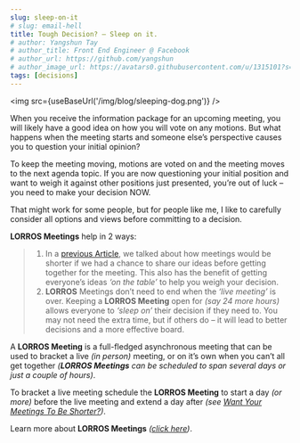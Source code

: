 ```yaml
---
slug: sleep-on-it
# slug: email-hell
title: Tough Decision? – Sleep on it.
# author: Yangshun Tay
# author_title: Front End Engineer @ Facebook
# author_url: https://github.com/yangshun
# author_image_url: https://avatars0.githubusercontent.com/u/1315101?s=400&v=4
tags: [decisions]
---
```



<img src={useBaseUrl('/img/blog/sleeping-dog.png')} />

When you receive the information package for an upcoming meeting, you will likely have a good idea on how you will vote on any motions. But what happens when the meeting starts and someone else’s perspective causes you to question your initial opinion?

<!--truncate-->

To keep the meeting moving, motions are voted on and the meeting moves to the next agenda topic. If you are now questioning your initial position and want to weigh it against other positions just presented, you’re out of luck – you need to make your decision NOW.

That might work for some people, but for people like me, I like to carefully consider all options and views before committing to a decision.

**LORROS Meetings** help in 2 ways:

> 1. In a [previous Article](/blog/shorter-meetings), we talked about how meetings would be shorter if we had a chance to share our ideas before getting together for the meeting. This also has the benefit of getting everyone’s ideas _‘on the table’_ to help you weigh your decision.
> 1. **LORROS** Meetings don’t need to end when the _‘live meeting’_ is over. Keeping a **LORROS Meeting** open for _(say 24 more hours)_ allows everyone to _‘sleep on’_ their decision if they need to. You may not need the extra time, but if others do – it will lead to better decisions and a more effective board.

A **LORROS Meeting** is a full-fledged asynchronous meeting that can be used to bracket a live _(in person)_ meeting, or on it’s own when you can’t all get together _(**LORROS Meetings** can be scheduled to span several days or just a couple of hours)_.

To bracket a live meeting schedule the **LORROS Meeting** to start a day _(or more)_ before the live meeting and extend a day after _(see [Want Your Meetings To Be Shorter?](/blog/shorter-meetings))_.

Learn more about **LORROS Meetings** _([click here](../docs/meetings/intro))_.
